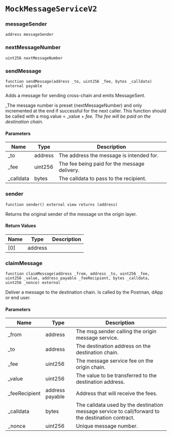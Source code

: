 # `MockMessageServiceV2`

### messageSender

```solidity
address messageSender
```

### nextMessageNumber

```solidity
uint256 nextMessageNumber
```

### sendMessage

```solidity
function sendMessage(address _to, uint256 _fee, bytes _calldata) external payable
```

Adds a message for sending cross-chain and emits MessageSent.

_The message number is preset (nextMessageNumber) and only incremented at the end if successful for the next caller.
This function should be called with a msg.value = _value + _fee. The fee will be paid on the destination chain._

#### Parameters

| Name | Type | Description |
| ---- | ---- | ----------- |
| _to | address | The address the message is intended for. |
| _fee | uint256 | The fee being paid for the message delivery. |
| _calldata | bytes | The calldata to pass to the recipient. |

### sender

```solidity
function sender() external view returns (address)
```

Returns the original sender of the message on the origin layer.

#### Return Values

| Name | Type | Description |
| ---- | ---- | ----------- |
| [0] | address |  |

### claimMessage

```solidity
function claimMessage(address _from, address _to, uint256 _fee, uint256 _value, address payable _feeRecipient, bytes _calldata, uint256 _nonce) external
```

Deliver a message to the destination chain.
Is called by the Postman, dApp or end user.

#### Parameters

| Name | Type | Description |
| ---- | ---- | ----------- |
| _from | address | The msg.sender calling the origin message service. |
| _to | address | The destination address on the destination chain. |
| _fee | uint256 | The message service fee on the origin chain. |
| _value | uint256 | The value to be transferred to the destination address. |
| _feeRecipient | address payable | Address that will receive the fees. |
| _calldata | bytes | The calldata used by the destination message service to call/forward to the destination contract. |
| _nonce | uint256 | Unique message number. |

